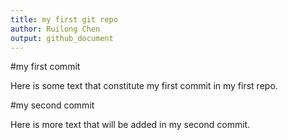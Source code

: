 ```yaml
---
title: my first git repo
author: Ruilong Chen
output: github_document
---
```


#my first commit

Here is some text that constitute my first commit in my first repo.


#my second commit

Here is more text that will be added in my second commit.